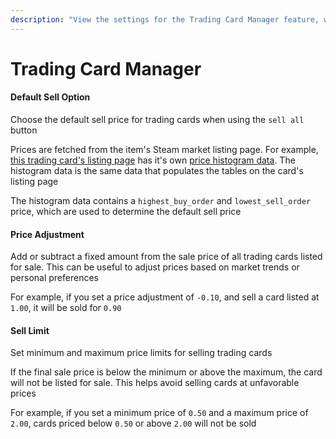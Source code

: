 ---
description: "View the settings for the Trading Card Manager feature, which allows you to manage and sell your Steam trading cards."
---

# Trading Card Manager

#### Default Sell Option
Choose the default sell price for trading cards when using the `sell all` button

Prices are fetched from the item's Steam market listing page. For example, [this trading card's listing page](https://steamcommunity.com/market/listings/753/774861-Traitor) has it's own [price histogram data](https://steamcommunity.com/market/itemordershistogram?country=AU&language=english&currency=21&item_nameid=176219335). The histogram data is the same data that populates the tables on the card's listing page

The histogram data contains a `highest_buy_order` and `lowest_sell_order` price, which are used to determine the default sell price

#### Price Adjustment
Add or subtract a fixed amount from the sale price of all trading cards listed for sale. This can be useful to adjust prices based on market trends or personal preferences

For example, if you set a price adjustment of `-0.10`, and sell a card listed at `1.00`, it will be sold for `0.90`

#### Sell Limit
Set minimum and maximum price limits for selling trading cards

If the final sale price is below the minimum or above the maximum, the card will not be listed for sale. This helps avoid selling cards at unfavorable prices

For example, if you set a minimum price of `0.50` and a maximum price of `2.00`, cards priced below `0.50` or above `2.00` will not be sold